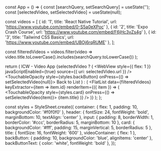 
const App = () => {
  const [searchQuery, setSearchQuery] = useState('');
  const [selectedVideo, setSelectedVideo] = useState(null);

  const videos = [
    { id: '1', title: 'React Native Tutorial', url: 'https://www.youtube.com/embed/0-S5a0eXPoc' },
    { id: '2', title: 'Expo Crash Course', url: 'https://www.youtube.com/embed/F6jHc3vZs4g' },
    { id: '3', title: 'Tailwind CSS Basics', url: 'https://www.youtube.com/embed/UBOj6rqRUME' },
  ];

  const filteredVideos = videos.filter(video =>
    video.title.toLowerCase().includes(searchQuery.toLowerCase())
  );

  return (
    <SafeAreaView style={styles.container}>
      <Text style={styles.header}>ICW - Video App</Text>
      <TextInput
        style={styles.input}
        placeholder="Search videos..."
        value={searchQuery}
        onChangeText={setSearchQuery}
      />
      {selectedVideo ? (
        <View style={styles.videoContainer}>
          <WebView
            style={{ flex: 1 }}
            javaScriptEnabled={true}
            source={{ uri: selectedVideo.url }}
          />
          <TouchableOpacity style={styles.backButton} onPress={() => setSelectedVideo(null)}>
            <Text style={styles.backButtonText}>Back to List</Text>
          </TouchableOpacity>
        </View>
      ) : (
        <FlatList
          data={filteredVideos}
          keyExtractor={item => item.id}
          renderItem={({ item }) => (
            <TouchableOpacity style={styles.card} onPress={() => setSelectedVideo(item)}>
              <Text style={styles.title}>{item.title}</Text>
            </TouchableOpacity>
          )}
        />
      )}
    </SafeAreaView>
  );
};

const styles = StyleSheet.create({
  container: { flex: 1, padding: 10, backgroundColor: '#f0f0f0' },
  header: { fontSize: 24, fontWeight: 'bold', marginBottom: 10, textAlign: 'center' },
  input: { padding: 8, borderWidth: 1, borderColor: '#ccc', borderRadius: 5, marginBottom: 10 },
  card: { backgroundColor: '#fff', padding: 15, marginVertical: 5, borderRadius: 5 },
  title: { fontSize: 16, fontWeight: '600' },
  videoContainer: { flex: 1 },
  backButton: { padding: 10, backgroundColor: 'blue', alignItems: 'center' },
  backButtonText: { color: 'white', fontWeight: 'bold' },
});

